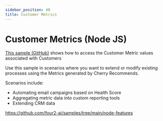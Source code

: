 ```yaml
---
sidebar_position: 40
title: Customer Metrics
---
```



# Customer Metrics (Node JS)

[This sample (GitHub)](https://github.com/four2-ai/samples/tree/main/node-features) 
shows how to access the Customer Metric values associated with Customers


Use this sample in scenarios where you want to extend or modify existing processes using the Metrics generated by Cherry Recommends.

Scenarios include:
* Automating email campaigns based on Health Score
* Aggregating metric data into custom reporting tools
* Extending CRM data


https://github.com/four2-ai/samples/tree/main/node-features

